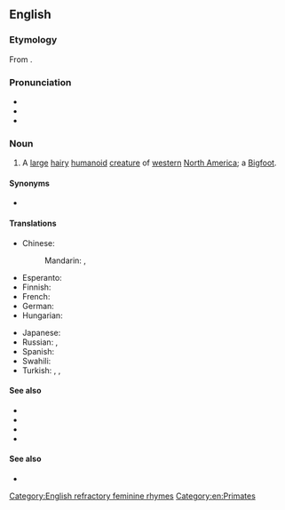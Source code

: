 {{also|Sasquatch}}

==English==
{{wikipedia}}

===Etymology===
From {{uder|en|hur|sásq’ets}}.

===Pronunciation===
* {{IPA|en|/ˈsæskwɒt͡ʃ/|/ˈsæskwæt͡ʃ/}}
* {{audio|en|LL-Q1860 (eng)-Vealhurl-sasquatch.wav|Audio (Southern England)}}
* {{rhymes|en|æskwɒtʃ|æskwætʃ|s=2}}

===Noun===
{{en-noun}}

# {{lb|en|cryptozoology}} A [[large]] [[hairy]] [[humanoid]] [[creature]] of [[western]] [[North America]]; a [[Bigfoot]].

====Synonyms====
* {{l|en|Bigfoot}}

====Translations====
{{trans-top|a hairy humanoid creature}}
* Chinese:
*: Mandarin: {{t|cmn|（北美）大腳野人}}, {{t|cmn|（北美）大脚野人|tr=(běiměi) dàjiǎo yěrén}}
* Esperanto: {{t|eo|saskvaĉo}}
* Finnish: {{t+|fi|isojalka}}
* French: {{t|fr|Sasquatch|m}}
* German: {{t+|de|Sasquatch|m}}
* Hungarian: {{t|hu|Szaszkvács|m}}
{{trans-mid}}
* Japanese: {{t|ja|サスカッチ|tr=Sasukatchi}}
* Russian: {{t|ru|саскво́ч|m}}, {{t+|ru|бигфу́т|m}}
* Spanish: {{t|es|Sascuache|m}}
* Swahili: {{t|sw|Saskwachi|c9}}
* Turkish: {{t|tr|kocaayak}}, {{t+|tr|yeti}}, {{t+|tr|karakoncolos}}
{{trans-bottom}}

====See also====
* {{l|en|abominable snowman}}
* {{l|en|menk}}
* {{l|en|yeti}}
* {{l|en|yowie}}

====See also====
* {{l|en|menk}}

[[Category:English refractory feminine rhymes]]
[[Category:en:Primates]]
{{C|en|Mythological creatures}}